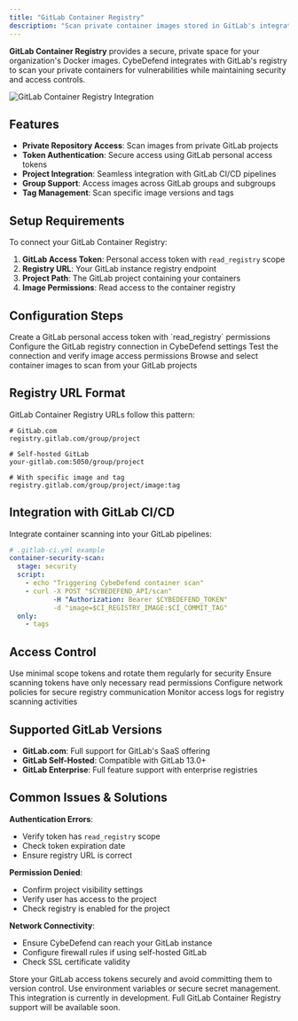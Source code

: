 ```yaml
---
title: "GitLab Container Registry"
description: "Scan private container images stored in GitLab's integrated container registry."
---
```


**GitLab Container Registry** provides a secure, private space for your organization's Docker images. CybeDefend integrates with GitLab's registry to scan your private containers for vulnerabilities while maintaining security and access controls.

<Frame>
  <img src="/images/container-scanning/integrations/gitlab.png" alt="GitLab Container Registry Integration" style={{ borderRadius: '0.5rem' }} />
</Frame>

## Features

- **Private Repository Access**: Scan images from private GitLab projects
- **Token Authentication**: Secure access using GitLab personal access tokens
- **Project Integration**: Seamless integration with GitLab CI/CD pipelines
- **Group Support**: Access images across GitLab groups and subgroups
- **Tag Management**: Scan specific image versions and tags

## Setup Requirements

To connect your GitLab Container Registry:

1. **GitLab Access Token**: Personal access token with `read_registry` scope
2. **Registry URL**: Your GitLab instance registry endpoint
3. **Project Path**: The GitLab project containing your containers
4. **Image Permissions**: Read access to the container registry

## Configuration Steps

<Steps>
  <Step title="Generate Access Token">
    Create a GitLab personal access token with `read_registry` permissions
  </Step>
  
  <Step title="Add Registry Connection">
    Configure the GitLab registry connection in CybeDefend settings
  </Step>
  
  <Step title="Verify Access">
    Test the connection and verify image access permissions
  </Step>
  
  <Step title="Select Images">
    Browse and select container images to scan from your GitLab projects
  </Step>
</Steps>

## Registry URL Format

GitLab Container Registry URLs follow this pattern:

```
# GitLab.com
registry.gitlab.com/group/project

# Self-hosted GitLab
your-gitlab.com:5050/group/project

# With specific image and tag
registry.gitlab.com/group/project/image:tag
```

## Integration with GitLab CI/CD

Integrate container scanning into your GitLab pipelines:

```yaml
# .gitlab-ci.yml example
container-security-scan:
  stage: security
  script:
    - echo "Triggering CybeDefend container scan"
    - curl -X POST "$CYBEDEFEND_API/scan" 
           -H "Authorization: Bearer $CYBEDEFEND_TOKEN"
           -d "image=$CI_REGISTRY_IMAGE:$CI_COMMIT_TAG"
  only:
    - tags
```

## Access Control

<CardGroup cols={2}>
  <Card title="Token Security" icon="key">
    Use minimal scope tokens and rotate them regularly for security
  </Card>
  
  <Card title="Project Permissions" icon="users">
    Ensure scanning tokens have only necessary read permissions
  </Card>
  
  <Card title="Network Access" icon="network-wired">
    Configure network policies for secure registry communication
  </Card>
  
  <Card title="Audit Logging" icon="file-text">
    Monitor access logs for registry scanning activities
  </Card>
</CardGroup>

## Supported GitLab Versions

- **GitLab.com**: Full support for GitLab's SaaS offering
- **GitLab Self-Hosted**: Compatible with GitLab 13.0+
- **GitLab Enterprise**: Full feature support with enterprise registries

## Common Issues & Solutions

**Authentication Errors**:
- Verify token has `read_registry` scope
- Check token expiration date
- Ensure registry URL is correct

**Permission Denied**:
- Confirm project visibility settings
- Verify user has access to the project
- Check registry is enabled for the project

**Network Connectivity**:
- Ensure CybeDefend can reach your GitLab instance
- Configure firewall rules if using self-hosted GitLab
- Check SSL certificate validity

<Warning>
Store your GitLab access tokens securely and avoid committing them to version control. Use environment variables or secure secret management.
</Warning>

<Note>
This integration is currently in development. Full GitLab Container Registry support will be available soon.
</Note>
